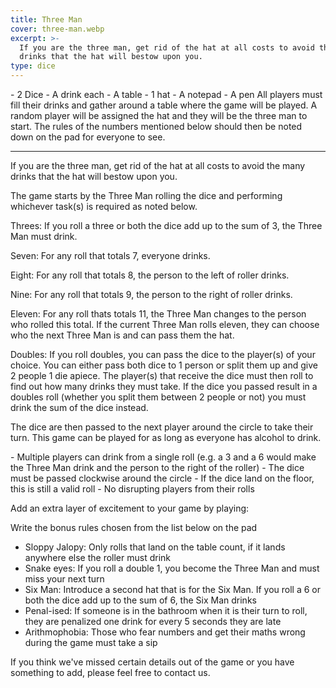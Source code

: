 ```yaml
---
title: Three Man
cover: three-man.webp
excerpt: >-
  If you are the three man, get rid of the hat at all costs to avoid the many
  drinks that the hat will bestow upon you.
type: dice
---
```


<GameHero
  cover="/BeerGoggleGames/images/three-man.webp"
  alt="Three Man"
/>

<GameSection title="Equipment" icon="/BeerGoggleGames/images/liquor.webp">
-   2 Dice
-   A drink each
-   A table
-   1 hat
-   A notepad
-   A pen
</GameSection>

<GameSection title="Setup" icon="/BeerGoggleGames/images/settings.webp">
All players must fill their drinks and gather around a table where the game will be played. A random player will be assigned the hat and they will be the three man to start. The rules of the numbers mentioned below should then be noted down on the pad for everyone to see.

* * *
</GameSection>

<GameSection title="Aim of the Game" icon="/BeerGoggleGames/images/target.webp">
<p>If you are the three man, get rid of the hat at all costs to avoid the many drinks that the hat will bestow upon you.</p>
</GameSection>

<GameSection title="How to Play" icon="/BeerGoggleGames/images/question.webp">
The game starts by the Three Man rolling the dice and performing whichever task(s) is required as noted below.

Threes: If you roll a three or both the dice add up to the sum of 3, the Three Man must drink.

Seven: For any roll that totals 7, everyone drinks.

Eight: For any roll that totals 8, the person to the left of roller drinks.

Nine: For any roll that totals 9, the person to the right of roller drinks.

Eleven: For any roll thats totals 11, the Three Man changes to the person who rolled this total. If the current Three Man rolls eleven, they can choose who the next Three Man is and can pass them the hat.

Doubles: If you roll doubles, you can pass the dice to the player(s) of your choice. You can either pass both dice to 1 person or split them up and give 2 people 1 die apiece. The player(s) that receive the dice must then roll to find out how many drinks they must take. If the dice you passed result in a doubles roll (whether you split them between 2 people or not) you must drink the sum of the dice instead.

The dice are then passed to the next player around the circle to take their turn. This game can be played for as long as everyone has alcohol to drink.
</GameSection>

<GameSection title="Rules" icon="/BeerGoggleGames/images/rules.webp">
-   Multiple players can drink from a single roll (e.g. a 3 and a 6 would make the Three Man drink and the person to the right of the roller)
-   The dice must be passed clockwise around the circle
-   If the dice land on the floor, this is still a valid roll
-   No disrupting players from their rolls
</GameSection>

<GameSection title="Special Edition" icon="/BeerGoggleGames/images/special.webp">
<p>Add an extra layer of excitement to your game by playing:</p>
</GameSection>

<GameSection title="**Bonus Rules**" icon="/BeerGoggleGames/images/question.webp">
Write the bonus rules chosen from the list below on the pad

-   Sloppy Jalopy: Only rolls that land on the table count, if it lands anywhere else the roller must drink
-   Snake eyes: If you roll a double 1, you become the Three Man and must miss your next turn
-   Six Man: Introduce a second hat that is for the Six Man. If you roll a 6 or both the dice add up to the sum of 6, the Six Man drinks
-   Penal-ised: If someone is in the bathroom when it is their turn to roll, they are penalized one drink for every 5 seconds they are late
-   Arithmophobia: Those who fear numbers and get their maths wrong during the game must take a sip
</GameSection>

<ShareButtons title="Three Man" />

<FeedbackCard>
<p>If you think we've missed certain details out of the game or you have something to add, please feel free to contact us.</p>
</FeedbackCard>
